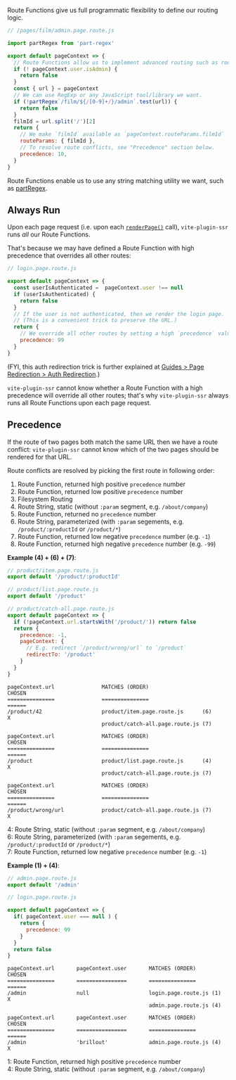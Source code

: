 Route Functions give us full programmatic flexibility to define our routing logic.

```js
// /pages/film/admin.page.route.js

import partRegex from 'part-regex'

export default pageContext => {
  // Route Functions allow us to implement advanced routing such as route guards.
  if (! pageContext.user.isAdmin) {
    return false
  }
  const { url } = pageContext
  // We can use RegExp or any JavaScript tool/library we want.
  if (!partRegex`/film/${/[0-9]+/}/admin`.test(url)) {
    return false
  }
  filmId = url.split('/')[2]
  return {
    // We make `filmId` available as `pageContext.routeParams.filmId`
    routeParams: { filmId },
    // To resolve route conflicts, see "Precedence" section below.
    precedence: 10,
  }
}
```

Route Functions enable us to use any string matching utility we want, such as [partRegex](https://github.com/brillout/part-regex).

## Always Run

Upon each page request (i.e. upon each [`renderPage()`](/createPageRenderer) call),
`vite-plugin-ssr` runs *all* our Route Functions.

That's because we may have defined a Route Function with high precedence that overrides all other routes:

```js
// login.page.route.js

export default pageContext => {
  const userIsAuthenticated =  pageContext.user !== null
  if (userIsAuthenticated) {
    return false
  }
  // If the user is not authenticated, then we render the login page.
  // (This is a convenient trick to preserve the URL.)
  return {
    // We override all other routes by setting a high `precedence` value of `99`.
    precedence: 99
  }
}
```

(FYI, this auth redirection trick is further explained at [Guides > Page Redirection > Auth Redirection](/page-redirection#auth-redirection).)

`vite-plugin-ssr` cannot know whether a Route Function with a high precedence will override all other routes;
that's why `vite-plugin-ssr` always runs all Route Functions upon each page request.

## Precedence

If the route of two pages both match the same URL then we have a route conflict:
`vite-plugin-ssr` cannot know which of the two pages should be rendered for that URL.

Route conflicts are resolved by picking the first route in following order:
 1. Route Function, returned high positive `precedence` number
 2. Route Function, returned low positive `precedence` number
 3. Filesystem Routing
 4. Route String, static (without `:param` segment, e.g. `/about/company`)
 5. Route Function, returned no `precedence` number
 6. Route String, parameterized (with `:param` segements, e.g. `/product/:productId` or `/product/*`)
 7. Route Function, returned low negative `precedence` number (e.g. `-1`)
 8. Route Function, returned high negative `precedence` number (e.g. `-99`)

**Example (4) + (6) + (7)**:

```js
// product/item.page.route.js
export default '/product/:productId'
```
```js
// product/list.page.route.js
export default '/product'
```

```js
// product/catch-all.page.route.js
export default pageContext => {
  if (!pageContext.url.startsWith('/product/')) return false
  return {
    precedence: -1,
    pageContext: {
      // E.g. redirect `/product/wrong/url` to `/product`
      redirectTo: '/product'
    }
  }
}
```

```
pageContext.url               MATCHES (ORDER)                            CHOSEN
===============               ===============                            ======
/product/42                   product/item.page.route.js      (6)        X
                              product/catch-all.page.route.js (7)
```
```
pageContext.url               MATCHES (ORDER)                            CHOSEN
===============               ===============                            ======
/product                      product/list.page.route.js      (4)        X
                              product/catch-all.page.route.js (7)
```
```
pageContext.url               MATCHES (ORDER)                            CHOSEN
===============               ===============                            ======
/product/wrong/url            product/catch-all.page.route.js (7)        X
```

4: Route String, static (without `:param` segment, e.g. `/about/company`)  
6: Route String, parameterized (with `:param` segements, e.g. `/product/:productId` or `/product/*`)  
7: Route Function, returned low negative `precedence` number (e.g. `-1`)  

**Example (1) + (4)**:

```js
// admin.page.route.js
export default '/admin'
```
```js
// login.page.route.js

export default pageContext => {
  if( pageContext.user === null ) {
    return {
      precedence: 99
    }
  }
  return false
}
```

```
pageContext.url       pageContext.user       MATCHES (ORDER)               CHOSEN
===============       ================       ===============               ======
/admin                null                   login.page.route.js (1)       X
                                             admin.page.route.js (4)
```
```
pageContext.url       pageContext.user       MATCHES (ORDER)               CHOSEN
===============       ================       ===============               ======
/admin                'brillout'             admin.page.route.js (4)       X
```

1: Route Function, returned high positive `precedence` number  
4: Route String, static (without `:param` segment, e.g. `/about/company`)  

